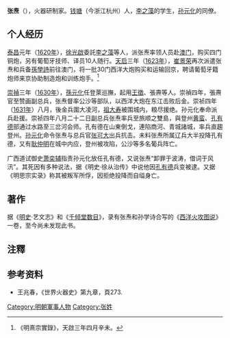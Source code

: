 '''张焘'''（{{bd|?||1633年}}），火器研制家。[[钱塘县|钱塘]]（今浙江杭州）人，[[李之藻|李之藻]]的学生，[[孙元化|孙元化]]的同僚。

==个人经历==
[[泰昌|泰昌]]元年（[[1620年|1620年]]），[[徐光啟|徐光啟]]委託[[李之藻|李之藻]]等人，派张焘率领人员赴[[澳门|澳门]]，购买四门铜炮，另有葡萄牙技师、译员10人随行。[[天启|天启]]三年（[[1623年|1623年]]），[[崔景荣|崔景荣]]再次派遣张焘和兵备[[孫學詩|孫學詩]]前往澳门，将一批30门西洋大炮购买和运输回京，聘请葡萄牙籍炮师来京协助制造炮和训练炮手。<ref>《明熹宗實錄》，天啟三年四月辛未。</ref>

[[崇禎|崇禎]]三年（[[1630年|1630年]]），[[孫元化|孫元化]]任登萊巡撫，起用[[王徵|王徵]]、張燾等人。崇禎四年，張燾官至赞画副总兵，张焘督率公沙等部队，以西洋大炮在东江击败后金。崇祯四年（[[1631年|1631年]]）八月，後金兵圍大凌河，[[祖大寿|祖大寿]]被围城内，粮尽援绝。孙元化奉命派兵赴援。崇祯四年八月二十二日副总兵张焘率兵至旅顺之雙島，與登州[[黄蛮|黄蛮]]、[[孔有德|孔有德]]部通过水路至三岔河会师。孔有德在山東倒戈，連陷商河、青城諸城，率兵直趨登州。[[孙元化|孙元化]]命令张焘与总兵官[[张可大|张可大]]出兵抗击。未料张焘所属辽兵大半投降孔有德，又有[[耿仲明|耿仲明]]在城中内应，登州被攻陷，公沙等多名葡兵阵亡。

广西道试御史[[萧奕辅|萧奕辅]]指责孙元化放任孔有德，又说张焘“卸罪于波涛，借词于风汛”。其死因有多种说法，据《明史·徐从治传》中说他因[[孔有德|孔有德]]兵变被逮。又据《明思宗实录》称其被叛军所俘，因拒绝投降而自缢身亡。

==著作==
据《[[明史|明史]]·艺文志》和《[[千倾堂数目|千倾堂数目]]》，录有张焘和孙学诗合写的《[[西洋火攻图说|西洋火攻图说]]》一卷，至今尚未发现此书。

==注釋==
{{reflist}}

==参考资料==
*王兆春，《世界火器史》第九章，頁273.


[[Category:明朝軍事人物|Category:明朝軍事人物]]
[[Category:张姓|Category:张姓]]